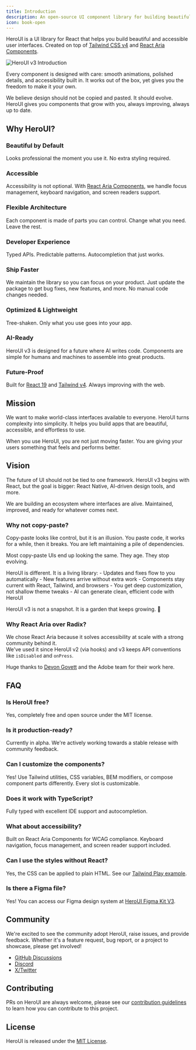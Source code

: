 ```yaml
---
title: Introduction
description: An open-source UI component library for building beautiful and accessible user interfaces.
icon: book-open
---
```



HeroUI is a UI library for React that helps you build beautiful and accessible user interfaces. Created on top of [Tailwind CSS v4](https://tailwindcss.com/) and [React Aria Components](https://react-spectrum.adobe.com/react-aria/index.html).

<img className="w-full object-cover rounded-xl shadow-border h-[220px] md:h-[340px]" src="https://heroui-assets.nyc3.cdn.digitaloceanspaces.com/docs/docs-intro-cover.jpg" alt="HeroUI v3 Introduction" />

Every component is designed with care: smooth animations, polished details, and accessibility built in. It works out of the box, yet gives you the freedom to make it your own.  

We believe design should not be copied and pasted. It should evolve. HeroUI gives you components that grow with you, always improving, always up to date.

## Why HeroUI?

### Beautiful by Default

Looks professional the moment you use it. No extra styling required.

### Accessible

Accessibility is not optional. With [React Aria Components](https://react-spectrum.adobe.com/react-aria/components.html), we handle focus management, keyboard navigation, and screen readers support.

### Flexible Architecture

Each component is made of parts you can control. Change what you need. Leave the rest.

### Developer Experience

Typed APIs. Predictable patterns. Autocompletion that just works.

### Ship Faster

We maintain the library so you can focus on your product. Just update the package to get bug fixes, new features, and more. No manual code changes needed.

### Optimized & Lightweight

Tree-shaken. Only what you use goes into your app.

### AI-Ready

HeroUI v3 is designed for a future where AI writes code. Components are simple for humans and machines to assemble into great products.

### Future-Proof

Built for [React 19](https://react.dev/blog/2024/12/05/react-19) and [Tailwind v4](https://tailwindcss.com/blog/tailwindcss-v4). Always improving with the web.

## Mission

We want to make world-class interfaces available to everyone. HeroUI turns complexity into simplicity. It helps you build apps that are beautiful, accessible, and effortless to use.

When you use HeroUI, you are not just moving faster. You are giving your users something that feels and performs better.

## Vision

The future of UI should not be tied to one framework. HeroUI v3 begins with React, but the goal is bigger: React Native, AI-driven design tools, and more.

We are building an ecosystem where interfaces are alive. Maintained, improved, and ready for whatever comes next.

### Why not copy-paste?

Copy-paste looks like control, but it is an illusion.
You paste code, it works for a while, then it breaks. You are left maintaining a pile of dependencies.

Most copy-paste UIs end up looking the same. They age. They stop evolving.

HeroUI is different. It is a living library:
	-	Updates and fixes flow to you automatically
	-	New features arrive without extra work
	-	Components stay current with React, Tailwind, and browsers
	-	You get deep customization, not shallow theme tweaks
	-	AI can generate clean, efficient code with HeroUI

HeroUI v3 is not a snapshot. It is a garden that keeps growing. 🌱
 
### Why React Aria over Radix?

We chose React Aria because it solves accessibility at scale with a strong community behind it.  
We've used it since HeroUI v2 (via hooks) and v3 keeps API conventions like `isDisabled` and `onPress`.  

Huge thanks to [Devon Govett](https://x.com/devongovett) and the Adobe team for their work here.

## FAQ

### Is HeroUI free?
Yes, completely free and open source under the MIT license.

### Is it production-ready?
Currently in alpha. We're actively working towards a stable release with community feedback.

### Can I customize the components?
Yes! Use Tailwind utilities, CSS variables, BEM modifiers, or compose component parts differently. Every slot is customizable.

### Does it work with TypeScript?
Fully typed with excellent IDE support and autocompletion.

### What about accessibility?
Built on React Aria Components for WCAG compliance. Keyboard navigation, focus management, and screen reader support included.

### Can I use the styles without React?
Yes, the CSS can be applied to plain HTML. See our [Tailwind Play example](https://play.tailwindcss.com/bl5fXT3rxK).

### Is there a Figma file?
Yes! You can access our Figma design system at [HeroUI Figma Kit V3](https://www.figma.com/community/file/1546526812159103429).

## Community

We're excited to see the community adopt HeroUI, raise issues, and provide feedback. Whether it's a feature request, bug report, or a project to showcase, please get involved!

- [GitHub Discussions](https://github.com/heroui-inc/heroui/discussions)
- [Discord](https://discord.gg/9b6yyZKmH4)
- [X/Twitter](https://x.com/hero_ui)

## Contributing

PRs on HeroUI are always welcome, please see our [contribution guidelines](https://github.com/heroui-inc/heroui/blob/main/CONTRIBUTING.md) to learn how you can contribute to this project.

## License

HeroUI is released under the [MIT License](https://github.com/heroui-inc/heroui/blob/main/LICENSE).

